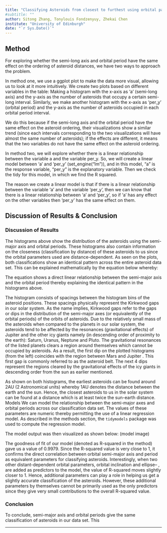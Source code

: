 ```yaml
---
title: "Classifying Asteroids from closest to furthest using orbital parameters"
#subtitle: ""
author: Sitong Zhang, Tonylouis Fondzenyuy, Zhekai Chen
institute: "University of Edinburgh"
date: "`r Sys.Date()`"
---
```

## Method
For exploring whether the semi-long axis and orbital period have the same effect on the ordering of asteroid distances, we have two ways to approach the problem.

 

In method one, we use a ggplot plot to make the data more visual, allowing us to look at it more intuitively. We create two plots based on different variables in the table: Making a histogram with the x-axis as 'a' (semi-long axis) and the y-axis as the number of asteroids that occupy a certain semi-long interval. Similarly, we make another histogram with the x-axis as 'per_y' (orbital period) and the y-axis as the number of asteroids occupied in each orbital period interval. 

 

We do this because if the semi-long axis and the orbital period have the same effect on the asteroid ordering, their visualizations show a similar trend (since each intervals corresponding to the two visualizations will have almost the same number of asteroids); if the effects are different, it means that the two variables do not have the same effect on the asteroid ordering.

 

In method two, we will explore whether there is a linear relationship between the variable a and the variable per_y. So, we will create a linear model between 'a' and 'per_y' (set_engine("lm")), and in this model, “a” is the response variable, “per_y” is the explanatory variable. Then we check the tidy for this model, in which we find the R squared. 

 

The reason we create a linear model is that if there is a linear relationship between the variable 'a' and the variable 'per_y', then we can know that there is a linear relationship between 'a' and 'per_y', so if 'a' has any effect on the other variables then 'per_y' has the same effect on them.




## Discussion of Results & Conclusion
### Discussion of Results

The histograms above show the distribution of the asteroids using the semi-major axis and orbital periods. These histograms also contain information on the closeness (classification by distance) of these asteroids to us since the orbital parameters used are distance-dependent.
As seen on the plots, both classifications show an identical pattern across the entire asteroid data set. This can be explained mathematically by the equation below whereby:

The equation shows a direct linear relationship between the semi-major axis and the orbital period thereby explaining the identical pattern in the histograms above. 

The histogram consists of spacings between the histogram bins of the asteroid positions. These spacings physically represent the Kirkwood gaps in our solar system. As the name implies, Kirkwood gaps refer to the gaps or dips in the distribution of the semi-major axes (or equivalently of the orbital periods) of the orbits of asteroids. Due to the relatively small mass of the asteroids when compared to the planets in our solar system, the asteroids tend to be affected by the resonances (gravitational effects) of Jupiter and the other icy giants namely (in descending order of proximity to the earth): Saturn, Uranus, Neptune and Pluto. The gravitational resonances of the listed planets clears a region around themselves which cannot be occupied by asteroids. As a result, the first dip on the plotted histograms (from the left) coincides with the region between Mars and Jupiter . This first gap is commonly referred to as the asteroid belt. The next 4 dips represent the regions cleared by the gravitational effects of the icy giants in descending order from the sun as earlier mentioned.

As shown on both histograms, the earliest asteroids can be found around 2AU (2 Astronomical units) whereby 1AU denotes the distance between the earth and the sun. Hence, the closest asteroids to us in the solar system can be found at a distance which is at least twice the sun-earth distance. 
Models
We can model the relationship between the semi-major axes and orbital periods across our classification data set. The values of these parameters are numeric thereby permitting the use of a linear regression model. As described in the methods section, the `tidymodels` package was used to compute the regression model. 

The model output was then visualized as shown below:
(model image)

The goodness of fit of our model (denoted as R-squared in the method) gave us a value of 0.9979. Since the R-squared value is very close to 1, it confirms the direct correlation between orbital semi-major axis and period as equivalent parameters for classifying asteroids. Interestingly, when two other distant-dependent orbital parameters, orbital inclination and ellipse-- , are added as predictors to the model, the value of R-squared moves slightly closer to 1. Hence, additional parameters can play a role in helping us get a slightly accurate classification of the asteroids. However, these additional parameters by themselves cannot be primarily used as the only predictors since they give very small contributions to the overall R-squared value.

### Conclusion
To conclude, semi-major axis and orbital periods give the same classification of asteroids in our data set. This 

---

